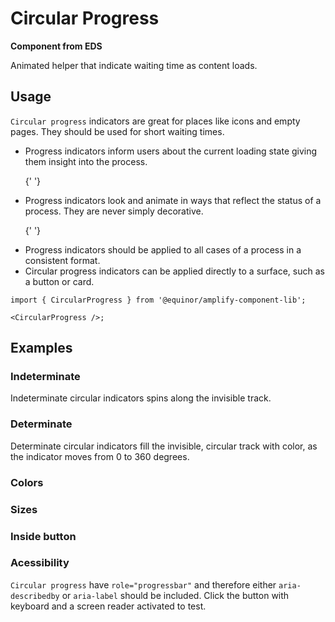 
# Circular Progress

**Component from EDS**

Animated helper that indicate waiting time as content loads.

<Links
  ariaUrl="https://www.w3.org/TR/2017/REC-wai-aria-1.1-20171214/#progressbar"
  figmaUrl="https://www.figma.com/file/0bGXR2sCwMVSDNyyzu5BXrO5/UI%E2%80%94User-Interface?node-id=17622%3A3"
  sourceUrl="https://github.com/equinor/design-system/blob/develop/packages/eds-core-react/src/components/Progress/Circular/CircularProgress.tsx"
  npmUrl="https://www.npmjs.com/package/@equinor/eds-core-react"
  edsSBUrl="https://storybook.eds.equinor.com/?path=/docs/feedback-progress-indicators-circular--docs"
/>

<Primary />

<Controls />

## Usage

`Circular progress` indicators are great for places like icons and empty pages. They should be used for short waiting times.

<ul>
  <li>
    Progress indicators inform users about the current loading state giving them
    insight into the process.
  </li>

{' '}

<li>
  Progress indicators look and animate in ways that reflect the status of a
  process. They are never simply decorative.
</li>

{' '}

<li>
  Progress indicators should be applied to all cases of a process in a
  consistent format.
</li>

  <li>
    Circular progress indicators can be applied directly to a surface, such as a
    button or card.
  </li>
</ul>

```tsx
import { CircularProgress } from '@equinor/amplify-component-lib';

<CircularProgress />;
```

## Examples

### Indeterminate

Indeterminate circular indicators spins along the invisible track.

<Canvas of={ComponentStories.Indeterminate} />

### Determinate

Determinate circular indicators fill the invisible, circular track with color, as the indicator moves from 0 to 360 degrees.

<Canvas of={ComponentStories.Determinate} />

### Colors

<Canvas of={ComponentStories.Colors} />

### Sizes

<Canvas of={ComponentStories.Sizes} />

### Inside button

<Canvas of={ComponentStories.InsideButton} />

### Acessibility

`Circular progress` have `role="progressbar"` and therefore either `aria-describedby` or `aria-label` should be included.
Click the button with keyboard and a screen reader activated to test.

<Canvas of={ComponentStories.Accessibility} />
